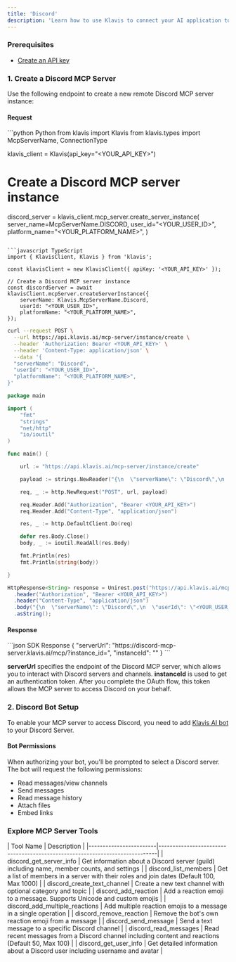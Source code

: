 ```yaml
---
title: 'Discord'
description: 'Learn how to use Klavis to connect your AI application to Discord MCP Server'
---
```




### Prerequisites

- [Create an API key](https://www.klavis.ai/home/api-keys)

### 1. Create a Discord MCP Server

Use the following endpoint to create a new remote Discord MCP server instance:

#### Request
<CodeGroup>
```python Python
from klavis import Klavis
from klavis.types import McpServerName, ConnectionType

klavis_client = Klavis(api_key="<YOUR_API_KEY>")

# Create a Discord MCP server instance
discord_server = klavis_client.mcp_server.create_server_instance(
    server_name=McpServerName.DISCORD,
    user_id="<YOUR_USER_ID>",
    platform_name="<YOUR_PLATFORM_NAME>",
)
```

```javascript TypeScript
import { KlavisClient, Klavis } from 'klavis';

const klavisClient = new KlavisClient({ apiKey: '<YOUR_API_KEY>' });

// Create a Discord MCP server instance
const discordServer = await klavisClient.mcpServer.createServerInstance({
    serverName: Klavis.McpServerName.Discord,
    userId: "<YOUR_USER_ID>",
    platformName: "<YOUR_PLATFORM_NAME>",
});
```

```bash cURL
curl --request POST \
  --url https://api.klavis.ai/mcp-server/instance/create \
  --header 'Authorization: Bearer <YOUR_API_KEY>' \
  --header 'Content-Type: application/json' \
  --data '{
  "serverName": "Discord",
  "userId": "<YOUR_USER_ID>",
  "platformName": "<YOUR_PLATFORM_NAME>",
}'
```



```go Go
package main

import (
	"fmt"
	"strings"
	"net/http"
	"io/ioutil"
)

func main() {

	url := "https://api.klavis.ai/mcp-server/instance/create"

	payload := strings.NewReader("{\n  \"serverName\": \"Discord\",\n  \"userId\": \"<YOUR_USER_ID>\",\n  \"platformName\": \"<YOUR_PLATFORM_NAME>\",\n}")

	req, _ := http.NewRequest("POST", url, payload)

	req.Header.Add("Authorization", "Bearer <YOUR_API_KEY>")
	req.Header.Add("Content-Type", "application/json")

	res, _ := http.DefaultClient.Do(req)

	defer res.Body.Close()
	body, _ := ioutil.ReadAll(res.Body)

	fmt.Println(res)
	fmt.Println(string(body))

}
```

```java Java
HttpResponse<String> response = Unirest.post("https://api.klavis.ai/mcp-server/instance/create")
  .header("Authorization", "Bearer <YOUR_API_KEY>")
  .header("Content-Type", "application/json")
  .body("{\n  \"serverName\": \"Discord\",\n  \"userId\": \"<YOUR_USER_ID>\",\n  \"platformName\": \"<YOUR_PLATFORM_NAME>\",\n}")
  .asString();
```
</CodeGroup>

#### Response
<CodeGroup>
```json SDK Response
{
  "serverUrl": "https://discord-mcp-server.klavis.ai/mcp/?instance_id=<instance-id>",
  "instanceId": "<instance-id>"
}
```
</CodeGroup>

<Check>**serverUrl** specifies the endpoint of the Discord MCP server, which allows you to interact with Discord servers and channels.</Check>
<Note>**instanceId** is used to get an authentication token. After you complete the OAuth flow, this token allows the MCP server to access Discord on your behalf.</Note>

### 2. Discord Bot Setup

To enable your MCP server to access Discord, you need to add [Klavis AI bot](https://discord.com/oauth2/authorize?client_id=1349237156065050674) to your Discord Server.

#### Bot Permissions
When authorizing your bot, you'll be prompted to select a Discord server. The bot will request the following permissions:
- Read messages/view channels
- Send messages
- Read message history
- Attach files
- Embed links

### Explore MCP Server Tools

<Accordion title="Tools Information">
| Tool Name              | Description                                                                 |
|------------------------|-----------------------------------------------------------------------------|
| discord_get_server_info        | Get information about a Discord server (guild) including name, member counts, and settings |
| discord_list_members           | Get a list of members in a server with their roles and join dates (Default 100, Max 1000) |
| discord_create_text_channel    | Create a new text channel with optional category and topic                     |
| discord_add_reaction           | Add a reaction emoji to a message. Supports Unicode and custom emojis          |
| discord_add_multiple_reactions | Add multiple reaction emojis to a message in a single operation                |
| discord_remove_reaction        | Remove the bot's own reaction emoji from a message                             |
| discord_send_message           | Send a text message to a specific Discord channel                              |
| discord_read_messages          | Read recent messages from a Discord channel including content and reactions (Default 50, Max 100) |
| discord_get_user_info          | Get detailed information about a Discord user including username and avatar    |
</Accordion>